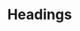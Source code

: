 ---
title: Headings
description: bla bla bla
image :
  url : './form_layout_section.jpg'
  alt : 'Form layout'
---